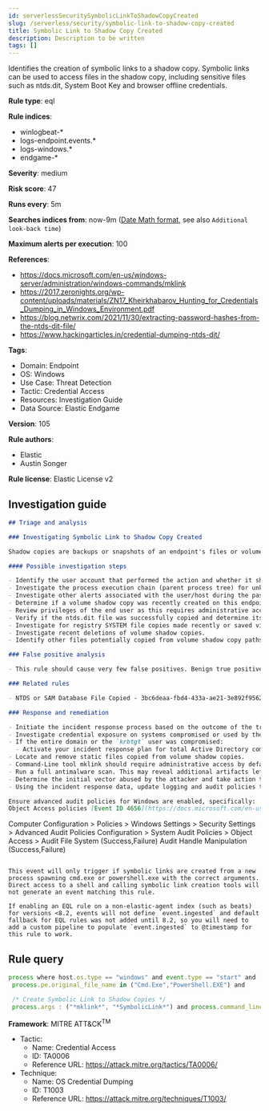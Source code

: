 ```yaml
---
id: serverlessSecuritySymbolicLinkToShadowCopyCreated
slug: /serverless/security/symbolic-link-to-shadow-copy-created
title: Symbolic Link to Shadow Copy Created
description: Description to be written
tags: []
---
```


<div id="symbolic-link-to-shadow-copy-created"></div>

Identifies the creation of symbolic links to a shadow copy. Symbolic links can be used to access files in the shadow copy, including sensitive files such as ntds.dit, System Boot Key and browser offline credentials.

**Rule type**: eql

**Rule indices**: 

* winlogbeat-*
* logs-endpoint.events.*
* logs-windows.*
* endgame-*

**Severity**: medium

**Risk score**: 47

**Runs every**: 5m

**Searches indices from**: now-9m ([Date Math format](((ref))/common-options.html#date-math), see also <DocLink id="serverlessSecurityRulesUiCreate" section="set-the-rules-schedule">`Additional look-back time`</DocLink>)

**Maximum alerts per execution**: 100

**References**: 

* https://docs.microsoft.com/en-us/windows-server/administration/windows-commands/mklink
* https://2017.zeronights.org/wp-content/uploads/materials/ZN17_Kheirkhabarov_Hunting_for_Credentials_Dumping_in_Windows_Environment.pdf
* https://blog.netwrix.com/2021/11/30/extracting-password-hashes-from-the-ntds-dit-file/
* https://www.hackingarticles.in/credential-dumping-ntds-dit/

**Tags**: 

* Domain: Endpoint
* OS: Windows
* Use Case: Threat Detection
* Tactic: Credential Access
* Resources: Investigation Guide
* Data Source: Elastic Endgame

**Version**: 105

**Rule authors**: 

* Elastic
* Austin Songer

**Rule license**: Elastic License v2

## Investigation guide

```markdown
## Triage and analysis

### Investigating Symbolic Link to Shadow Copy Created

Shadow copies are backups or snapshots of an endpoint's files or volumes while they are in use. Adversaries may attempt to discover and create symbolic links to these shadow copies in order to copy sensitive information offline. If Active Directory (AD) is in use, often the ntds.dit file is a target as it contains password hashes, but an offline copy is needed to extract these hashes and potentially conduct lateral movement.

#### Possible investigation steps

- Identify the user account that performed the action and whether it should perform this kind of action.
- Investigate the process execution chain (parent process tree) for unknown processes. Examine their executable files for prevalence, whether they are located in expected locations, and if they are signed with valid digital signatures.
- Investigate other alerts associated with the user/host during the past 48 hours.
- Determine if a volume shadow copy was recently created on this endpoint.
- Review privileges of the end user as this requires administrative access.
- Verify if the ntds.dit file was successfully copied and determine its copy destination.
- Investigate for registry SYSTEM file copies made recently or saved via Reg.exe.
- Investigate recent deletions of volume shadow copies.
- Identify other files potentially copied from volume shadow copy paths directly.

### False positive analysis

- This rule should cause very few false positives. Benign true positives (B-TPs) can be added as exceptions if necessary.

### Related rules

- NTDS or SAM Database File Copied - 3bc6deaa-fbd4-433a-ae21-3e892f95624f

### Response and remediation

- Initiate the incident response process based on the outcome of the triage.
- Investigate credential exposure on systems compromised or used by the attacker to ensure all compromised accounts are identified. Reset passwords for these accounts and other potentially compromised credentials, such as email, business systems, and web services.
- If the entire domain or the `krbtgt` user was compromised:
  - Activate your incident response plan for total Active Directory compromise which should include, but not be limited to, a password reset (twice) of the `krbtgt` user.
- Locate and remove static files copied from volume shadow copies.
- Command-Line tool mklink should require administrative access by default unless in developer mode.
- Run a full antimalware scan. This may reveal additional artifacts left in the system, persistence mechanisms, and malware components.
- Determine the initial vector abused by the attacker and take action to prevent reinfection through the same vector.
- Using the incident response data, update logging and audit policies to improve the mean time to detect (MTTD) and the mean time to respond (MTTR).

Ensure advanced audit policies for Windows are enabled, specifically:
Object Access policies [Event ID 4656](https://docs.microsoft.com/en-us/windows/security/threat-protection/auditing/event-4656) (Handle to an Object was Requested)

```
Computer Configuration >
Policies >
Windows Settings >
Security Settings >
Advanced Audit Policies Configuration >
System Audit Policies >
Object Access >
Audit File System (Success,Failure)
Audit Handle Manipulation (Success,Failure)
```

This event will only trigger if symbolic links are created from a new process spawning cmd.exe or powershell.exe with the correct arguments.
Direct access to a shell and calling symbolic link creation tools will not generate an event matching this rule.

If enabling an EQL rule on a non-elastic-agent index (such as beats) for versions <8.2, events will not define `event.ingested` and default fallback for EQL rules was not added until 8.2, so you will need to add a custom pipeline to populate `event.ingested` to @timestamp for this rule to work.
```

## Rule query

```js
process where host.os.type == "windows" and event.type == "start" and
 process.pe.original_file_name in ("Cmd.Exe","PowerShell.EXE") and

 /* Create Symbolic Link to Shadow Copies */
 process.args : ("*mklink*", "*SymbolicLink*") and process.command_line : ("*HarddiskVolumeShadowCopy*")

```

**Framework**: MITRE ATT&CK<sup>TM</sup>

* Tactic:
    * Name: Credential Access
    * ID: TA0006
    * Reference URL: https://attack.mitre.org/tactics/TA0006/
* Technique:
    * Name: OS Credential Dumping
    * ID: T1003
    * Reference URL: https://attack.mitre.org/techniques/T1003/

